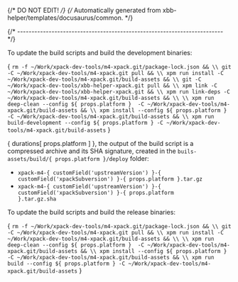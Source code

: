 {/* DO NOT EDIT! */}
{/* Automatically generated from xbb-helper/templates/docusaurus/common. */}




{/* ------------------------------------------------------------------------ */}

To update the build scripts and build the development binaries:

<CodeBlock language="sh"> {
`rm -f ~/Work/xpack-dev-tools/m4-xpack.git/package-lock.json && \\
git -C ~/Work/xpack-dev-tools/m4-xpack.git pull && \\
xpm run install -C ~/Work/xpack-dev-tools/m4-xpack.git/build-assets && \\
git -C ~/Work/xpack-dev-tools/xbb-helper-xpack.git pull && \\
xpm link -C ~/Work/xpack-dev-tools/xbb-helper-xpack.git && \\
xpm run link-deps -C ~/Work/xpack-dev-tools/m4-xpack.git/build-assets && \\
\\
xpm run deep-clean --config ${ props.platform }  -C ~/Work/xpack-dev-tools/m4-xpack.git/build-assets && \\
xpm install --config ${ props.platform } -C ~/Work/xpack-dev-tools/m4-xpack.git/build-assets && \\
xpm run build-development --config ${ props.platform } -C ~/Work/xpack-dev-tools/m4-xpack.git/build-assets`
} </CodeBlock>

{ durations[ props.platform ] }, the output of the build script is a compressed
archive and its SHA signature, created in
the <code>buils-assets/build/{ props.platform }/deploy</code> folder:

* <code>xpack-m4-{ customField('upstreamVersion') }-{ customField('xpackSubversion') }-{ props.platform }.tar.gz</code>
* <code>xpack-m4-{ customField('upstreamVersion') }-{ customField('xpackSubversion') }-{ props.platform }.tar.gz.sha</code>

To update the build scripts and build the release binaries:

<CodeBlock language="sh"> {
`rm -f ~/Work/xpack-dev-tools/m4-xpack.git/package-lock.json && \\
git -C ~/Work/xpack-dev-tools/m4-xpack.git pull && \\
xpm run install -C ~/Work/xpack-dev-tools/m4-xpack.git/build-assets && \\
\\
xpm run deep-clean --config ${ props.platform }  -C ~/Work/xpack-dev-tools/m4-xpack.git/build-assets && \\
xpm install --config ${ props.platform } -C ~/Work/xpack-dev-tools/m4-xpack.git/build-assets && \\
xpm run build --config ${ props.platform } -C ~/Work/xpack-dev-tools/m4-xpack.git/build-assets`
} </CodeBlock>
